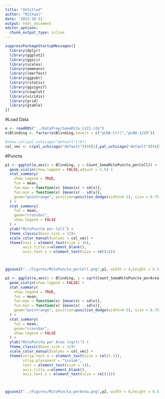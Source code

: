 ```yaml
---
title: "Untitled"
author: "Michael"
date: '2022-10-21'
output: html_document
editor_options: 
  chunk_output_type: inline
---
```




```r
suppressPackageStartupMessages({
  library(dplyr)
  library(ggplot2)
  library(ggsci)
  library(scales)
  library(emmeans)
  library(lmerTest)
  library(ggpubr)
  library(rstatix)
  library(ggsignif)
  library(cowplot)
  library(viridis)
  library(grid)
  library(gtable)
})
```




#Load Data
```r
e <- readRDS("../DataPrep/SomaMito_LV21.rds")
e$Blinding <- factor(e$Blinding,levels = c("pLNA-Ctrl","pLNA-1229"))
```



```r
#show_col(pal_uchicago("default")(9))
col_vec <- c(pal_uchicago("default")(9)[1],pal_uchicago("default")(9)[3])
```


##################
##################
#Puncta
```r
p1 <- ggplot(e,aes(x = Blinding, y = Count_SomaMitoPuncta_perCell)) +
  geom_violin(show.legend = FALSE,adjust = 1.5) +
  stat_summary(
    show.legend = TRUE,
    fun = mean,
    fun.max = function(x) {mean(x) + sd(x)},
    fun.min = function(x) {mean(x) - sd(x)},
    geom="pointrange", position=position_dodge(width=0.5), size = 0.75
  ) +
  stat_summary(
    fun = mean,
    geom="crossbar",
    show.legend = FALSE
  ) +
  ylab("MitoPuncta per Cell") +
  theme_classic(base_size = 12)+
  scale_color_manual(values = col_vec) +
  theme(text = element_text(size = 16),
        axis.title.x=element_blank(),
        axis.text.x = element_text(size = rel(1)))



ggsave2("../Figures/MitoPuncta_perCell.png",p1, width = 4,height = 4.5, bg = "white")
```



```r
p2 <- ggplot(e,aes(x = Blinding, y = sqrt(Count_SomaMitoPuncta_perArea))) + 
  geom_violin(show.legend = FALSE) +
  stat_summary(
    show.legend = TRUE,
    fun = mean,
    fun.max = function(x) {mean(x) + sd(x)},
    fun.min = function(x) {mean(x) - sd(x)},
    geom="pointrange", position=position_dodge(width=0.5), size = 0.75
  ) +
  stat_summary(
    fun = mean,
    geom="crossbar",
    show.legend = FALSE
  ) +
  ylab("MitoPuncta per Area (sqrt)") +
  theme_classic(base_size = 12)+
  scale_color_manual(values = col_vec) +
  theme(strip.text.x = element_text(size = rel(1.1)),
        strip.placement = "inside",
        text = element_text(size = 14), 
        axis.title.x=element_blank(),
        axis.text.x = element_text(size = rel(1)))



ggsave2("../Figures/MitoPuncta_perArea.png",p2, width = 8,height = 6.5, bg = "white")
```


